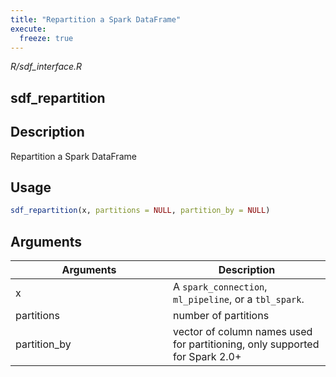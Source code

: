 ```yaml
---
title: "Repartition a Spark DataFrame"
execute:
  freeze: true
---
```


*R/sdf_interface.R*

## sdf_repartition

## Description
Repartition a Spark DataFrame 


## Usage
```r
sdf_repartition(x, partitions = NULL, partition_by = NULL) 
```

## Arguments
|Arguments|Description|
|---|---|
| x | A `spark_connection`, `ml_pipeline`, or a `tbl_spark`. |
| partitions | number of partitions |
| partition_by | vector of column names used for partitioning, only supported for Spark 2.0+ |







